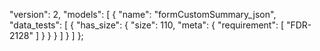   "version": 2,
  "models": [
    {
      "name": "formCustomSummary_json",
      "data_tests": [
        {
          "has_size": {
            "size": 110,
            "meta": {
              "requirement": [
                "FDR-2128"
              ]
            }
          }
        }
      ]
    }
  ]
};

